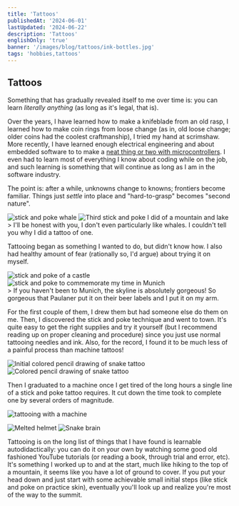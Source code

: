 ```yaml
---
title: 'Tattoos'
publishedAt: '2024-06-01'
lastUpdated: '2024-06-22'
description: 'Tattoos'
englishOnly: 'true'
banner: '/images/blog/tattoos/ink-bottles.jpg'
tags: 'hobbies,tattoos'
---
```


## Tattoos

Something that has gradually revealed itself to me over time is: you can learn _literally anything_ (as long as it's legal, that is).

Over the years, I have learned how to make a knifeblade from an old rasp, I learned how to make coin rings from loose change (as in,
old loose change; older coins had the coolest craftmanship), I tried my hand at scrimshaw. More recently, I have learned enough electrical engineering and about embedded software to
to make a [neat thing or two with microcontrollers](https://emackinnon.io/projects). I even had to learn most of everything I know about
coding while on the job, and such learning is something that will continue as long as I am in the software industry.

The point is: after a while, unknowns change to knowns; frontiers become familiar. Things just _settle_ into place and "hard-to-grasp"
becomes "second nature".

<div className='flex items-center'>
  <Img
    mdx
    publicId='/images/blog/tattoos/whale.png'
    alt='stick and poke whale'
    width={350}
    height={400}
  />
  <Img
    mdx
    publicId='/images/blog/tattoos/mountain-stick-n-poke.jpg'
    alt='Third stick and poke I did of a mountain and lake'
    width={350}
    height={400}
  />
</div>
> I'll be honest with you, I don't even particularly like whales. I couldn't tell
you why I did a tattoo of one.

Tattooing began as something I wanted to do, but didn't know how. I also had healthy amount of fear (rationally so, I'd argue) about trying it on myself.

<div className='flex items-center'>
  <Img
    mdx
    publicId='/images/blog/tattoos/castle.jpg'
    alt='stick and poke of a castle'
    width={350}
    height={400}
  />
  <Img
    mdx
    publicId='/images/blog/tattoos/munich-paulaner.jpg'
    alt='stick and poke to commemorate my time in Munich'
    width={350}
    height={400}
  />
</div>
> If you haven't been to Munich, the skyline is absolutely gorgeous! So gorgeous
that Paulaner put it on their beer labels and I put it on my arm.

For the first couple of them, I drew them but had someone else do them on me. Then, I discovered the stick and poke technique and went to town.
It's quite easy to get the right supplies and try it yourself (but I recommend reading up on proper cleaning and procedure) since you just use
normal tattooing needles and ink. Also, for the record, I found it to be much less of a painful process than machine tattoos!

<div className='flex items-center'>
  <Img
    mdx
    publicId='/images/blog/tattoos/snake-drawing.jpg'
    alt='Initial colored pencil drawing of snake tattoo'
    width={350}
    height={400}
  />
  <Img
    mdx
    publicId='/images/blog/tattoos/helmet-skull-drawing.jpg'
    alt='Colored pencil drawing of snake tattoo'
    width={350}
    height={400}
  />
</div>

Then I graduated to a machine once I get tired of the long hours a single line of a stick and poke tattoo requires. It cut down the time
took to complete one by several orders of magnitude.

<Img
  mdx
  publicId='/images/blog/tattoos/in-action.jpg'
  alt='tattooing with a machine'
  width={550}
  height={700}
/>

<div className='flex items-center'>
  <Img
    mdx
    publicId='/images/blog/tattoos/helmet-skull-tattoo.jpg'
    alt='Melted helmet'
    width={300}
    height={500}
  />
  <Img
    mdx
    publicId='/images/blog/tattoos/snake-banner.jpg'
    alt='Snake brain'
    width={450}
    height={400}
  />
</div>

Tattooing is on the long list of things that I have found is learnable autodidactically: you can do it on your own by watching some good old fashioned
YouTube tutorials (or reading a book, through trial and error, etc). It's something I worked up to and at the start, much like hiking to the top of a mountain, it seems like you
have a lot of ground to cover. If you put your head down and just start with some achievable small initial steps (like stick and poke
on practice skin), eventually you'll look up and realize you're most of the way to the summit.
